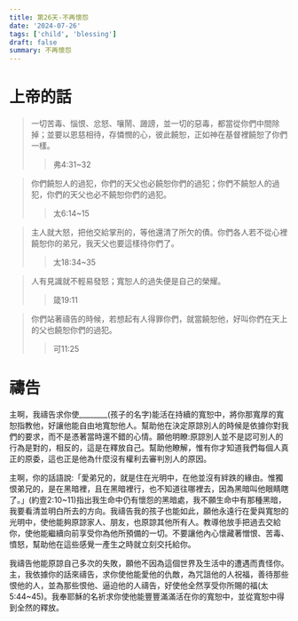 ```yaml
---
title: 第26天-不再懷怨
date: '2024-07-26'
tags: ['child', 'blessing']
draft: false
summary: 不再懷怨
---
```


# 上帝的話

> 一切苦毒、惱恨、忿怒、嚷鬧、譭謗，並一切的惡毒，都當從你們中間除掉；並要以恩慈相待，存憐憫的心，彼此饒恕，正如神在基督裡饒恕了你們一樣。
>> 弗4:31~32

> 你們饒恕人的過犯，你們的天父也必饒恕你們的過犯；你們不饒恕人的過犯，你們的天父也必不饒恕你們的過犯。
>> 太6:14~15

> 主人就大怒，把他交給掌刑的，等他還清了所欠的債。你們各人若不從心裡饒恕你的弟兄，我天父也要這樣待你們了。
>> 太18:34~35

> 人有見識就不輕易發怒；寬恕人的過失便是自己的榮耀。
>> 箴19:11

> 你們站著禱告的時候，若想起有人得罪你們，就當饒恕他，好叫你們在天上的父也饒恕你們的過犯。
>> 可11:25

# 禱告

主啊，我禱告求你使________(孩子的名字)能活在持續的寬恕中，將你那寬厚的寬恕指教他，好讓他能自由地寬恕他人。幫助他在決定原諒別人的時候是依據你對我們的要求，而不是憑著當時還不錯的心情。願他明瞭:原諒別人並不是認可別人的行為是對的，相反的，這是在釋放自己。幫助他瞭解，惟有你才知道我們每個人真正的原委，這也正是他為什麼沒有權利去審判別人的原因。

主啊，你的話語說:「愛弟兄的，就是住在光明中，在他並沒有絆跌的緣由。惟獨恨弟兄的，是在黑暗裡，且在黑暗裡行，也不知道往哪裡去，因為黑暗叫他眼睛瞎了。」(約壹2:10~11)指出我生命中仍有懷怨的黑暗處，我不願生命中有那種黑暗，我要看清並明白所去的方向。我禱告我的孩子也能如此，願他永遠行在愛與寬恕的光明中，使他能夠原諒家人、朋友，也原諒其他所有人。教導他放手把過去交給你，使他能繼續向前享受你為他所預備的一切。不要讓他內心懷藏著憎恨、苦毒、憤怒，幫助他在這些感覺一產生之時就立刻交托給你。

我禱告他能原諒自己多次的失敗，願他不因為這個世界及生活中的遭遇而責怪你。主，我依據你的話來禱告，求你使他能愛他的仇敵，為咒詛他的人祝福，善待那些恨他的人，並為那些恨他、逼迫他的人禱告，好使他全然享受你所賜的福(太5:44~45)。我奉耶穌的名祈求你使他能豐豐滿滿活在你的寬恕中，並從寬恕中得到全然的釋放。
